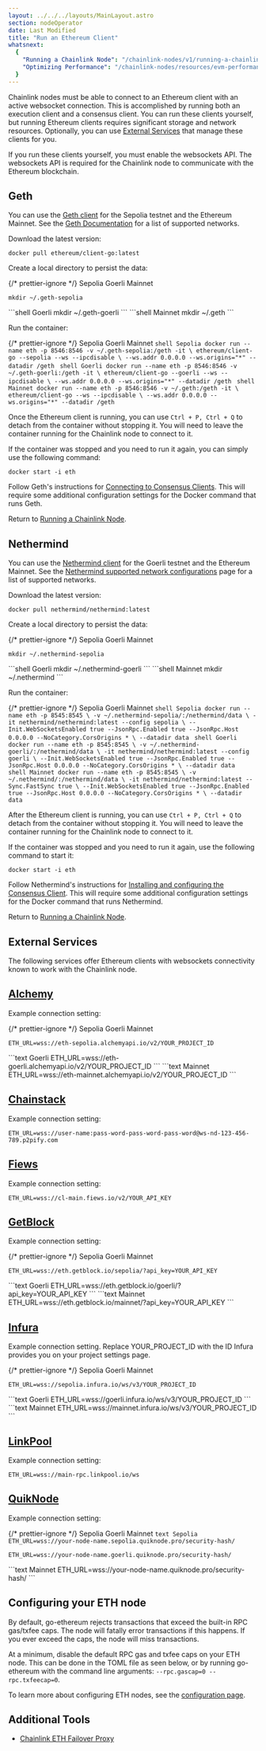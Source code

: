 ```yaml
---
layout: ../../../layouts/MainLayout.astro
section: nodeOperator
date: Last Modified
title: "Run an Ethereum Client"
whatsnext:
  {
    "Running a Chainlink Node": "/chainlink-nodes/v1/running-a-chainlink-node/",
    "Optimizing Performance": "/chainlink-nodes/resources/evm-performance-configuration/",
  }
---
```



Chainlink nodes must be able to connect to an Ethereum client with an active websocket connection. This is accomplished by running both an execution client and a consensus client. You can run these clients yourself, but running Ethereum clients requires significant storage and network resources. Optionally, you can use [External Services](#external-services) that manage these clients for you.

<Aside type="note" title="Enable the Websockets API">
  If you run these clients yourself, you must enable the websockets API. The websockets API is required for the
  Chainlink node to communicate with the Ethereum blockchain.
</Aside>

## Geth

You can use the [Geth client](https://geth.ethereum.org/docs/) for the Sepolia testnet and the Ethereum Mainnet. See the [Geth Documentation](https://geth.ethereum.org/docs/interface/peer-to-peer/) for a list of supported networks.

Download the latest version:

```shell
docker pull ethereum/client-go:latest
```

Create a local directory to persist the data:

{/* prettier-ignore */}
<Tabs client:visible>
  <Fragment slot="tab.1">Sepolia</Fragment>
  <Fragment slot="tab.2">Goerli</Fragment>
  <Fragment slot="tab.3">Mainnet</Fragment>
  <Fragment slot="panel.1">
  ```shell Sepolia
  mkdir ~/.geth-sepolia
  ```
  </Fragment>
  <Fragment slot="panel.2">
  ```shell Goerli
  mkdir ~/.geth-goerli
  ```
  </Fragment>
  <Fragment slot="panel.3">
  ```shell Mainnet
  mkdir ~/.geth 
  ```
  </Fragment>
</Tabs>

Run the container:

{/* prettier-ignore */}
<Tabs client:visible>
  <Fragment slot="tab.1">Sepolia</Fragment>
  <Fragment slot="tab.2">Goerli</Fragment>
  <Fragment slot="tab.3">Mainnet</Fragment>
  <Fragment slot="panel.1">
    ```shell Sepolia
    docker run --name eth -p 8546:8546 -v ~/.geth-sepolia:/geth -it \ ethereum/client-go --sepolia --ws
    --ipcdisable \ --ws.addr 0.0.0.0 --ws.origins="*" --datadir /geth
    ```
  </Fragment>
  <Fragment slot="panel.2">
    ```shell Goerli
    docker run --name eth -p 8546:8546 -v ~/.geth-goerli:/geth -it \ ethereum/client-go --goerli --ws
    --ipcdisable \ --ws.addr 0.0.0.0 --ws.origins="*" --datadir /geth
    ```
  </Fragment>
  <Fragment slot="panel.3">
    ```shell Mainnet
    docker run --name eth -p 8546:8546 -v ~/.geth:/geth -it \ ethereum/client-go --ws --ipcdisable \
    --ws.addr 0.0.0.0 --ws.origins="*" --datadir /geth
    ```
  </Fragment>
</Tabs>

Once the Ethereum client is running, you can use `Ctrl + P, Ctrl + Q` to detach from the container without stopping it. You will need to leave the container running for the Chainlink node to connect to it.

If the container was stopped and you need to run it again, you can simply use the following command:

```shell
docker start -i eth
```

Follow Geth's instructions for [Connecting to Consensus Clients](https://geth.ethereum.org/docs/getting-started/consensus-clients). This will require some additional configuration settings for the Docker command that runs Geth.

Return to [Running a Chainlink Node](/chainlink-nodes/v1/running-a-chainlink-node/).

## Nethermind

You can use the [Nethermind client](https://docs.nethermind.io/nethermind/) for the Goerli testnet and the Ethereum Mainnet. See the [Nethermind supported network configurations](https://docs.nethermind.io/nethermind/ethereum-client/docker#available-configurations) page for a list of supported networks.

Download the latest version:

```shell
docker pull nethermind/nethermind:latest
```

Create a local directory to persist the data:

{/* prettier-ignore */}
<Tabs client:visible>
  <Fragment slot="tab.1">Sepolia</Fragment>
  <Fragment slot="tab.2">Goerli</Fragment>
  <Fragment slot="tab.3">Mainnet</Fragment>
  <Fragment slot="panel.1">
  ```shell Sepolia
  mkdir ~/.nethermind-sepolia
  ```
  </Fragment>
  <Fragment slot="panel.2">
  ```shell Goerli
  mkdir ~/.nethermind-goerli
  ```
  </Fragment>
  <Fragment slot="panel.3">
  ```shell Mainnet
  mkdir ~/.nethermind
  ```
  </Fragment>
</Tabs>

Run the container:

{/* prettier-ignore */}
<Tabs client:visible>
  <Fragment slot="tab.1">Sepolia</Fragment>
  <Fragment slot="tab.2">Goerli</Fragment>
  <Fragment slot="tab.3">Mainnet</Fragment>
  <Fragment slot="panel.1">
    ```shell Sepolia
    docker run --name eth -p 8545:8545 \ -v ~/.nethermind-sepolia/:/nethermind/data \ -it
    nethermind/nethermind:latest --config sepolia \ --Init.WebSocketsEnabled true --JsonRpc.Enabled true --JsonRpc.Host
    0.0.0.0 --NoCategory.CorsOrigins * \ --datadir data
    ```
  </Fragment>
  <Fragment slot="panel.2">
    ```shell Goerli
    docker run --name eth -p 8545:8545 \ -v ~/.nethermind-goerli/:/nethermind/data \ -it
    nethermind/nethermind:latest --config goerli \ --Init.WebSocketsEnabled true --JsonRpc.Enabled true --JsonRpc.Host
    0.0.0.0 --NoCategory.CorsOrigins * \ --datadir data
    ```
  </Fragment>
  <Fragment slot="panel.3">
    ```shell Mainnet
    docker run --name eth -p 8545:8545 \ -v ~/.nethermind/:/nethermind/data \ -it
    nethermind/nethermind:latest --Sync.FastSync true \ --Init.WebSocketsEnabled true --JsonRpc.Enabled true
    --JsonRpc.Host 0.0.0.0 --NoCategory.CorsOrigins * \ --datadir data
    ```
  </Fragment>
</Tabs>

After the Ethereum client is running, you can use `Ctrl + P, Ctrl + Q` to detach from the container without stopping it. You will need to leave the container running for the Chainlink node to connect to it.

If the container was stopped and you need to run it again, use the following command to start it:

```shell
docker start -i eth
```

Follow Nethermind's instructions for [Installing and configuring the Consensus Client](https://docs.nethermind.io/nethermind/guides-and-helpers/validator-setup/eth2-validator#setup). This will require some additional configuration settings for the Docker command that runs Nethermind.

Return to [Running a Chainlink Node](/chainlink-nodes/v1/running-a-chainlink-node/).

## External Services

The following services offer Ethereum clients with websockets connectivity known to work with the Chainlink node.

## [Alchemy](https://www.alchemyapi.io)

Example connection setting:

{/* prettier-ignore */}
<Tabs client:visible>
  <Fragment slot="tab.1">Sepolia</Fragment>
  <Fragment slot="tab.2">Goerli</Fragment>
  <Fragment slot="tab.3">Mainnet</Fragment>
  <Fragment slot="panel.1">
  ```text Goerli
  ETH_URL=wss://eth-sepolia.alchemyapi.io/v2/YOUR_PROJECT_ID
  ```
  </Fragment>
  <Fragment slot="panel.2">
  ```text Goerli
  ETH_URL=wss://eth-goerli.alchemyapi.io/v2/YOUR_PROJECT_ID
  ```
  </Fragment>
  <Fragment slot="panel.3">
  ```text Mainnet
  ETH_URL=wss://eth-mainnet.alchemyapi.io/v2/YOUR_PROJECT_ID
  ```
  </Fragment>
</Tabs>

## [Chainstack](https://support.chainstack.com/hc/en-us/articles/900001664463-Setting-up-a-Chainlink-node-with-an-Ethereum-node-provided-by-Chainstack)

Example connection setting:

```text Mainnet
ETH_URL=wss://user-name:pass-word-pass-word-pass-word@ws-nd-123-456-789.p2pify.com
```

## [Fiews](https://docs.fiews.io/docs/getting-started)

Example connection setting:

```text Mainnet
ETH_URL=wss://cl-main.fiews.io/v2/YOUR_API_KEY
```

## [GetBlock](https://getblock.io/)

Example connection setting:

{/* prettier-ignore */}
<Tabs client:visible>
  <Fragment slot="tab.1">Sepolia</Fragment>
  <Fragment slot="tab.2">Goerli</Fragment>
  <Fragment slot="tab.3">Mainnet</Fragment>
  <Fragment slot="panel.1">
  ```text Sepolia
  ETH_URL=wss://eth.getblock.io/sepolia/?api_key=YOUR_API_KEY
  ```
  </Fragment>
  <Fragment slot="panel.2">
  ```text Goerli
  ETH_URL=wss://eth.getblock.io/goerli/?api_key=YOUR_API_KEY
  ```
  </Fragment>
  <Fragment slot="panel.3">
  ```text Mainnet
  ETH_URL=wss://eth.getblock.io/mainnet/?api_key=YOUR_API_KEY
  ```
  </Fragment>
</Tabs>

## [Infura](https://infura.io/docs/ethereum/wss/introduction.md)

Example connection setting. Replace YOUR_PROJECT_ID with the ID Infura provides you on your project settings page.

{/* prettier-ignore */}
<Tabs client:visible>
  <Fragment slot="tab.1">Sepolia</Fragment>
  <Fragment slot="tab.2">Goerli</Fragment>
  <Fragment slot="tab.3">Mainnet</Fragment>
  <Fragment slot="panel.1">
  ```text Sepolia
  ETH_URL=wss://sepolia.infura.io/ws/v3/YOUR_PROJECT_ID
  ```
  </Fragment>
  <Fragment slot="panel.2">
  ```text Goerli
  ETH_URL=wss://goerli.infura.io/ws/v3/YOUR_PROJECT_ID
  ```
  </Fragment>
  <Fragment slot="panel.3">
  ```text Mainnet
  ETH_URL=wss://mainnet.infura.io/ws/v3/YOUR_PROJECT_ID
  ```
  </Fragment>
</Tabs>

## [LinkPool](https://docs.linkpool.io/docs/websocket_main)

Example connection setting:

```text Mainnet
ETH_URL=wss://main-rpc.linkpool.io/ws
```

## [QuikNode](https://www.quiknode.io)

Example connection setting:

{/* prettier-ignore */}
<Tabs client:visible>
  <Fragment slot="tab.1">Sepolia</Fragment>
  <Fragment slot="tab.2">Goerli</Fragment>
  <Fragment slot="tab.3">Mainnet</Fragment>
  <Fragment slot="panel.1">
    ```text Sepolia
    ETH_URL=wss://your-node-name.sepolia.quiknode.pro/security-hash/
    ```
  </Fragment>
  <Fragment slot="panel.2">
  ```text Goerli
  ETH_URL=wss://your-node-name.goerli.quiknode.pro/security-hash/
  ```
  </Fragment>
  <Fragment slot="panel.3">
  ```text Mainnet
  ETH_URL=wss://your-node-name.quiknode.pro/security-hash/
  ```
  </Fragment>
</Tabs>

## Configuring your ETH node

<Aside type="caution" title="RPC gas/txfee caps">
  By default, go-ethereum rejects transactions that exceed the built-in RPC gas/txfee caps. The node will fatally error
  transactions if this happens. If you ever exceed the caps, the node will miss transactions.
</Aside>

At a minimum, disable the default RPC gas and txfee caps on your ETH node. This can be done in the TOML file as seen below, or by running go-ethereum with the command line arguments: `--rpc.gascap=0 --rpc.txfeecap=0`.

To learn more about configuring ETH nodes, see the [configuration page](/chainlink-nodes/v1/configuration/#configuring-your-eth-node).

## Additional Tools

- [Chainlink ETH Failover Proxy](https://github.com/Fiews/ChainlinkEthFailover)
